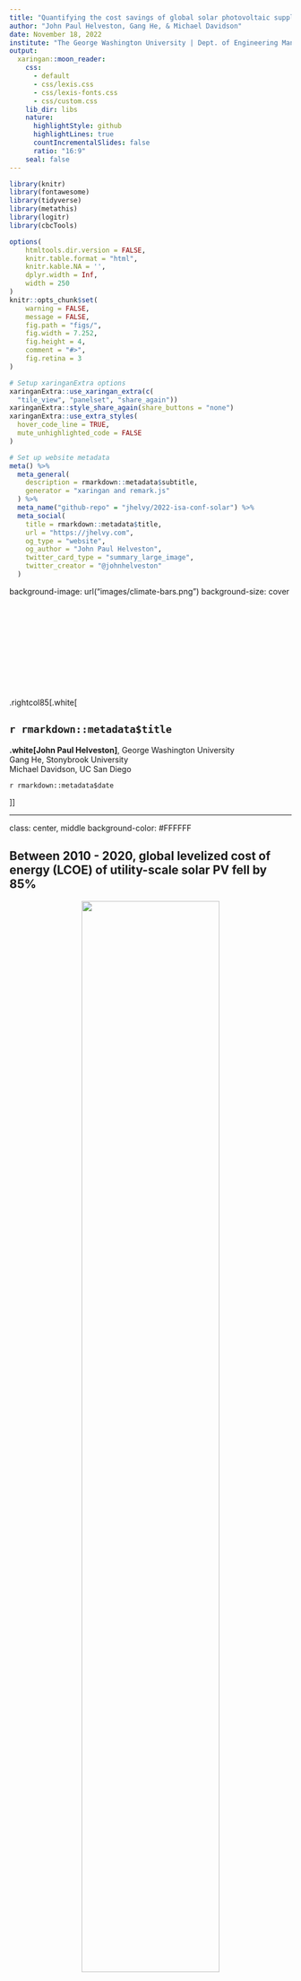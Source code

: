 ```yaml
---
title: "Quantifying the cost savings of global solar photovoltaic supply chains"
author: "John Paul Helveston, Gang He, & Michael Davidson"
date: November 18, 2022
institute: "The George Washington University | Dept. of Engineering Management and Systems Engineering"
output:
  xaringan::moon_reader:
    css:
      - default
      - css/lexis.css
      - css/lexis-fonts.css
      - css/custom.css
    lib_dir: libs
    nature:
      highlightStyle: github
      highlightLines: true
      countIncrementalSlides: false
      ratio: "16:9"
    seal: false
---
```


```r
library(knitr)
library(fontawesome)
library(tidyverse)
library(metathis)
library(logitr)
library(cbcTools)

options(
    htmltools.dir.version = FALSE,
    knitr.table.format = "html",
    knitr.kable.NA = '',
    dplyr.width = Inf,
    width = 250
)
knitr::opts_chunk$set(
    warning = FALSE,
    message = FALSE,
    fig.path = "figs/",
    fig.width = 7.252,
    fig.height = 4,
    comment = "#>",
    fig.retina = 3
)

# Setup xaringanExtra options
xaringanExtra::use_xaringan_extra(c(
  "tile_view", "panelset", "share_again"))
xaringanExtra::style_share_again(share_buttons = "none")
xaringanExtra::use_extra_styles(
  hover_code_line = TRUE,
  mute_unhighlighted_code = FALSE
)

# Set up website metadata
meta() %>%
  meta_general(
    description = rmarkdown::metadata$subtitle,
    generator = "xaringan and remark.js"
  ) %>%
  meta_name("github-repo" = "jhelvy/2022-isa-conf-solar") %>%
  meta_social(
    title = rmarkdown::metadata$title,
    url = "https://jhelvy.com",
    og_type = "website",
    og_author = "John Paul Helveston",
    twitter_card_type = "summary_large_image",
    twitter_creator = "@johnhelveston"
  )
```

background-image: url("images/climate-bars.png")
background-size: cover

<br><br><br><br><br><br><br><br><br>

.rightcol85[.white[

## `r rmarkdown::metadata$title`

**.white[John Paul Helveston]**, George Washington University<br>
Gang He, Stonybrook University<br>
Michael Davidson, UC San Diego

`r rmarkdown::metadata$date`

]]

---

class: center, middle
background-color: #FFFFFF

## Between 2010 - 2020, global levelized cost of energy (LCOE) of utility-scale solar PV fell by 85%

<center>
<img src="images/cost-world.png" width=70%>
</center>

---

class: center, middle
background-color: #FFFFFF

## China's "gift to the world"

<center>
<img src="images/pv-production.png" width=60%>
</center>

---

class: center, middle
background-color: #FFFFFF

## China's "gift to the world"

.leftcol60[

<center>
<img src="images/pv-production.png" width=100%>
</center>

]

.rightcol40[

China comprises ~70% of global PV manufacturing

.left[
**Response**: 

- **Tariffs** on imported Chinese PV panels (US and EU)
- **Defense Production Act** invoked to accelerate US PV manufacturing (June 2022)
- **Inflation Reduction Act** passes w/incentives for domestic PV manufacturing (July 2022)

]]

---

# .center[Same tensions in every low-carbon technology]

## .center[China is manufacturing leader in almost every sector]

.font120[

Technology | Scale
----|------
Solar Panels | From 1% to 70% (2001 - 2019)
Wind Turbines | 1/3 of global supply (2020)
Electric Vehicles | 51% of global sales (2021)
Lithium-ion Batteries | 70% of global production (76% by 2025)
Nuclear Reactors | From 45 to 88 plants by 2030

]

---

class: middle, center, inverse

# What's the cost of<br>.red[national] versus .blue[global]<br>supply chains?

???

Restricting the free flow of capital, talent, and innovation 

Localizing benefits in terms of growth, employment, and trade surpluses

---

background-color: #FFFFFF

## .center[Learning curve model]

<center>
<img src="images/learning-curve.png" width=65%>
</center>

---

background-color: #FFFFFF

## .center[Learning curve model]

.leftcol60[

<center>
<img src="images/learning-curve.png" width=100%>
</center>

]

.rightcol40[

In context of solar PV:

- X: Cumulative installed cap.
- Y: = Price per kW

<br>

Log transformation:

$$\ln Y = \ln a + b \ln X$$

]

---

## Two-factor learning curve model:

<br>

## $$\ln p_{it} = \ln \alpha_i + \beta_i \ln q_{t} + \gamma_i \ln s_{t} + \varepsilon_{it}$$

<br>

## price ($ / kW) = intercept + installed capacity + silicon price

## for country _i_ and year _t_

---

background-color: #fff

<center>
<img src="images/silicon_prices.png" width=75%>
</center>

---

## Two-factor learning curve model:

<br>

## $$\ln p_{it} = \ln \alpha_i + \beta_i \ln q_{t} + \gamma_i \ln s_{t} + \varepsilon_{it}$$

<br>

## Learning rate:

## $$L_i = 1 - 2^{\beta_i}$$

---

class: middle

## .center[Data Sources]
 
Country | Data | Source
--------|-----|----------------
Global | Installed PV capacity and prices | International Renewable Energy Agency (IRENA)
U.S. | Installed capacity | Solar Energy Industries Association (SEIA)
U.S. | Module prices  | Lawrence Berkeley National Laboratory (LBNL) & National Renewable Energy Laboratory (NREL)
China | Installed capacity & module prices | Energy Research Institute (ERI) & China Photovoltaic Industry Association
Germany | Installed capacity | IRENA
Germany | Module prices | Fraunhofer ISE50

All prices are in $2020 USD<br>(inflation adjustments from IMF, exchange rates from Federal Reserve Bank)

---

## Model results

|                                     | United States        | China                | Germany              |
| ----------------------------------- | -------------------- | -------------------- | -------------------- |
|                                     | Est. (Std. Err.)     | Est. (Std. Err.)     | Est. (Std. Err.)     |
| (Intercept)                         | 15 (1.04)\*\*\*      | 18 (1.58)\*\*\*      | 12 (0.96)\*\*\*      |
| log(cum\_capacity\_kw)              | \-0.44 (0.045)\*\*\* | \-0.57 (0.070)\*\*\* | \-0.33 (0.042)\*\*\* |
| log(price\_si)                      | 0.15 (0.058)\*       | 0.23 (0.079)         | 0.21 (0.054)         |

\*p<0.05; \*\*p<0.01; \*\*\*p<0.001

## Learning rates: $L_i = 1 - 2^{\beta_i}$

- U.S.: 26%
- China: 33%
- Germany: 20%

---

class: center, middle
background-color: #FFFFFF

## U.S.: 26%; China: 33%; Germany: 20%
 
<center>
<img src="images/cost_historical_global_plot.png" width=100%>
</center>

---

## .center["National Markets" Counterfactual Scenario]

**Assumption**: learning-related price decreases in country _i_ in year _t_ are derived from incrementally more nationally-installed PV capacity

## $$q_t - q_{t-1} = (q_{it} - q_{it-1}) + (1 - \lambda_t) (q_{jt} - q_{jt - 1})$$

## $(q_{it} - q_{it-1})$: Amount installed in country _i_
## $(q_{jt} - q_{jt-1})$: Amount installed in all other countries

---

class: center

## $$q_t - q_{t-1} = (q_{it} - q_{it-1}) + (1 - \lambda_t) (q_{jt} - q_{jt - 1})$$

<br>

.leftcol[

## **Global markets**

$\lambda_t = 0$ 

Capacity from all countries

$$(q_{it} - q_{it-1}) + (q_{jt} - q_{jt - 1})$$

]

.rightcol[

## **National markets**

$\lambda_t = 1$

Capacity only from country _i_

$$(q_{it} - q_{it-1})$$

<br>

$\lambda_t$ -> 1 over 10-year period

]

---

class: middle
background-color: #FFFFFF

<center>
<img src="images/cost-historical.png" width=100%>
</center>

**Higher prices in 2020**:

- 54% higher in China ($387 versus $250 per kW)
- 83% in higher Germany ($652 versus $357 per kW)
- 107% higher in the U.S. ($877 versus $424 per kW)

---

class: middle, center
background-color: #FFFFFF

## **Total Savings: $67 billion ($50 - $84 billion)**

<center>
<img src="images/savings-historical.png" width=100%>
</center>

---

class: inverse, middle, center

# Future projections

---

class: center, middle

## Two future projection scenarios out to 2030

.leftcol[

#### National Trends (NT)

| Country | 2030 Target (GW) | Implied CAGR |
| ------- | ---------------- | ------------ |
| U.S.    | 295              | 12%          |
| China   | 750              | 12%          |
| Germany | 103              | 7%           |
| World   | 2,115            | 11%          |

]

.rightcol[

#### Sustainable Development (SD)

| Country | 2030 Target (GW) | Implied CAGR |
| ------- | ---------------- | ------------ |
| U.S.    | 628              | 21%          |
| China   | 1,106            | 17%          |
| Germany | 147              | 11%          |
| World   | 3,125            | 16%          |

(Sustainable Development Scenario in the 2020 IEA World Energy Outlook)

]

---

background-color: #FFFFFF

<center>
<img src="images/cost-proj.png" width=100%>
</center>

---

## .center[Higher prices in 2030]

.leftcol[

#### .center[National Trends (NT)]

.center[**~20% higher in each country**]

- China: $162 versus $135 per kW
- Germany: $298 versus $251 per kW
- U.S.: $320 versus $262 per kW

]

.rightcol[

#### .center[Sustainable Development (SD)]

.center[**~25% higher in each country**]

- China: $136 versus $108 per kW
- Germany: $276 versus $221 per kW
- U.S.: $276 versus $221 per kW

]

<br>

For comparison, NREL's 2021 Annual Technology Baseline report predicts $170, $190, and $320 / kW by 2030 in advanced, moderate, and conservative improvement scenarios.

---

class: middle, center, inverse

# Sensitivity analysis app

## https://jhelvy.shinyapps.io/solar-learning-2021/

---

class: inverse 
background-image: url("images/climate-bars.png")
background-size: cover

<br><br><br><br><br><br><br><br><br><br>

# Thanks!

### Slides:

### https://slides.jhelvy.com/2022-appam-solar-learning/

.footer-large[.white[.right[

@jhelvy@fediscience.org `r fa(name = "mastodon", fill = "white")`<br>
@JohnHelveston `r fa(name = "twitter", fill = "white")`<br>
@jhelvy `r fa(name = "github", fill = "white")`<br>
jhelvy.com `r fa(name = "link", fill = "white")`<br>
jph@gwu.edu `r fa(name = "paper-plane", fill = "white")`

]]]

---

class: center, middle, inverse 

# Extra slides

---

<center>
<img src="images/savings-proj.png" width=100%>
</center>
